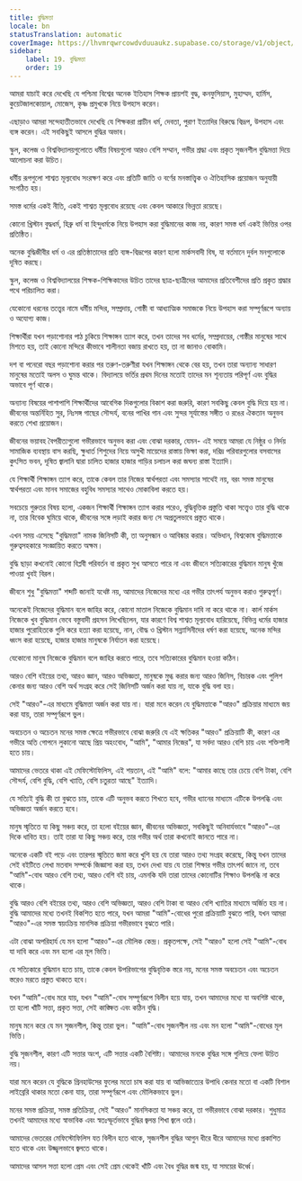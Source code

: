 ```yaml
---
title: বুদ্ধিমত্তা
locale: bn
statusTranslation: automatic
coverImage: https://lhvmrqwrcowdvduuaukz.supabase.co/storage/v1/object/public/strapi-uploads/small_cover-educacion-fundamental.webp-2d51a7828a2b1309555be27f7e2a61a0.webp
sidebar:
    label: 19. বুদ্ধিমত্তা
    order: 19
---
```

আমরা যাচাই করে দেখেছি যে পশ্চিমা বিশ্বের অনেক ইতিহাস শিক্ষক প্রায়শই বুদ্ধ, কনফুসিয়াস, মুহাম্মদ, হার্মিস, কুয়েটজালকোয়াল, মোজেস, কৃষ্ণ প্রমুখকে নিয়ে উপহাস করেন।

এছাড়াও আমরা সন্দেহাতীতভাবে দেখেছি যে শিক্ষকরা প্রাচীন ধর্ম, দেবতা, পুরাণ ইত্যাদির বিরুদ্ধে বিদ্রূপ, উপহাস এবং ব্যঙ্গ করেন। এই সবকিছুই আসলে বুদ্ধির অভাব।

স্কুল, কলেজ ও বিশ্ববিদ্যালয়গুলোতে ধর্মীয় বিষয়গুলো আরও বেশি সম্মান, গভীর শ্রদ্ধা এবং প্রকৃত সৃজনশীল বুদ্ধিমত্তা দিয়ে আলোচনা করা উচিত।

ধর্মীয় রূপগুলো শাশ্বত মূল্যবোধ সংরক্ষণ করে এবং প্রতিটি জাতি ও বর্ণের মনস্তাত্ত্বিক ও ঐতিহাসিক প্রয়োজন অনুযায়ী সংগঠিত হয়।

সমস্ত ধর্মের একই নীতি, একই শাশ্বত মূল্যবোধ রয়েছে এবং কেবল আকারে ভিন্নতা রয়েছে।

কোনো খ্রিস্টান বুদ্ধধর্ম, হিব্রু ধর্ম বা হিন্দুধর্মকে নিয়ে উপহাস করা বুদ্ধিমানের কাজ নয়, কারণ সমস্ত ধর্ম একই ভিত্তির ওপর প্রতিষ্ঠিত।

অনেক বুদ্ধিজীবীর ধর্ম ও এর প্রতিষ্ঠাতাদের প্রতি ব্যঙ্গ-বিদ্রূপের কারণ হলো মার্কসবাদী বিষ, যা বর্তমানে দুর্বল মনগুলোকে দূষিত করছে।

স্কুল, কলেজ ও বিশ্ববিদ্যালয়ের শিক্ষক-শিক্ষিকাদের উচিত তাদের ছাত্র-ছাত্রীদের আমাদের প্রতিবেশীদের প্রতি প্রকৃত শ্রদ্ধার পথে পরিচালিত করা।

যেকোনো ধরনের তত্ত্বের নামে ধর্মীয় মন্দির, সম্প্রদায়, গোষ্ঠী বা আধ্যাত্মিক সমাজকে নিয়ে উপহাস করা সম্পূর্ণরূপে অন্যায় ও অযোগ্য কাজ।

শিক্ষার্থীরা যখন পড়াশোনার পাঠ চুকিয়ে শিক্ষাঙ্গন ত্যাগ করে, তখন তাদের সব ধর্মের, সম্প্রদায়ের, গোষ্ঠীর মানুষের সাথে মিশতে হয়, তাই কোনো মন্দিরে কীভাবে শালীনতা বজায় রাখতে হয়, তা না জানাও বোকামি।

দশ বা পনেরো বছর পড়াশোনা করার পর তরুণ-তরুণীরা যখন শিক্ষাঙ্গন থেকে বের হয়, তখন তারা অন্যান্য সাধারণ মানুষের মতোই অলস ও ঘুমন্ত থাকে। বিদ্যালয়ে ভর্তির প্রথম দিনের মতোই তাদের মন শূন্যতায় পরিপূর্ণ এবং বুদ্ধির অভাবে পূর্ণ থাকে।

অন্যান্য বিষয়ের পাশাপাশি শিক্ষার্থীদের আবেগিক দিকগুলোর বিকাশ করা জরুরি, কারণ সবকিছু কেবল বুদ্ধি দিয়ে হয় না। জীবনের অন্তর্নিহিত সুর, নিঃসঙ্গ গাছের সৌন্দর্য, বনের পাখির গান এবং সুন্দর সূর্যাস্তের সঙ্গীত ও রঙের ঐকতান অনুভব করতে শেখা প্রয়োজন।

জীবনের ভয়াবহ বৈপরীত্যগুলো গভীরভাবে অনুভব করা এবং বোঝা দরকার, যেমন- এই সময়ে আমরা যে নিষ্ঠুর ও নির্দয় সামাজিক ব্যবস্থায় বাস করছি, ক্ষুধার্ত শিশুদের নিয়ে অসুখী মায়েদের রাস্তায় ভিক্ষা করা, দরিদ্র পরিবারগুলোর বসবাসের কুৎসিত ভবন, দূষিত জ্বালানি দ্বারা চালিত হাজার হাজার গাড়ির চলাচল করা জঘন্য রাস্তা ইত্যাদি।

যে শিক্ষার্থী শিক্ষাঙ্গন ত্যাগ করে, তাকে কেবল তার নিজের স্বার্থপরতা এবং সমস্যার সাথেই নয়, বরং সমস্ত মানুষের স্বার্থপরতা এবং মানব সমাজের বহুবিধ সমস্যার সাথেও মোকাবিলা করতে হয়।

সবচেয়ে গুরুতর বিষয় হলো, একজন শিক্ষার্থী শিক্ষাঙ্গন ত্যাগ করার পরেও, বুদ্ধিবৃত্তিক প্রস্তুতি থাকা সত্ত্বেও তার বুদ্ধি থাকে না, তার বিবেক ঘুমিয়ে থাকে, জীবনের সঙ্গে লড়াই করার জন্য সে অপ্রতুলভাবে প্রস্তুত থাকে।

এখন সময় এসেছে "বুদ্ধিমত্তা" নামক জিনিসটি কী, তা অনুসন্ধান ও আবিষ্কার করার। অভিধান, বিশ্বকোষ বুদ্ধিমত্তাকে গুরুত্বসহকারে সংজ্ঞায়িত করতে অক্ষম।

বুদ্ধি ছাড়া কখনোই কোনো বিপ্লবী পরিবর্তন বা প্রকৃত সুখ আসতে পারে না এবং জীবনে সত্যিকারের বুদ্ধিমান মানুষ খুঁজে পাওয়া খুবই বিরল।

জীবনে শুধু "বুদ্ধিমত্তা" শব্দটি জানাই যথেষ্ট নয়, আমাদের নিজেদের মধ্যে এর গভীর তাৎপর্য অনুভব করাও গুরুত্বপূর্ণ।

অনেকেই নিজেদের বুদ্ধিমান বলে জাহির করে, কোনো মাতাল নিজেকে বুদ্ধিমান দাবি না করে থাকে না। কার্ল মার্কস নিজেকে খুব বুদ্ধিমান ভেবে বস্তুবাদী প্রহসন লিখেছিলেন, যার কারণে বিশ্ব শাশ্বত মূল্যবোধ হারিয়েছে, বিভিন্ন ধর্মের হাজার হাজার পুরোহিতকে গুলি করে হত্যা করা হয়েছে, নান, বৌদ্ধ ও খ্রিস্টান সন্ন্যাসিনীদের ধর্ষণ করা হয়েছে, অনেক মন্দির ধ্বংস করা হয়েছে, হাজার হাজার মানুষকে নির্যাতন করা হয়েছে।

যেকোনো মানুষ নিজেকে বুদ্ধিমান বলে জাহির করতে পারে, তবে সত্যিকারের বুদ্ধিমান হওয়া কঠিন।

আরও বেশি বইয়ের তথ্য, আরও জ্ঞান, আরও অভিজ্ঞতা, মানুষকে মুগ্ধ করার জন্য আরও জিনিস, বিচারক এবং পুলিশ কেনার জন্য আরও বেশি অর্থ সংগ্রহ করে সেই জিনিসটি অর্জন করা যায় না, যাকে বুদ্ধি বলা হয়।

সেই "আরও"-এর মাধ্যমে বুদ্ধিমত্তা অর্জন করা যায় না। যারা মনে করেন যে বুদ্ধিমত্তাকে "আরও" প্রক্রিয়ার মাধ্যমে জয় করা যায়, তারা সম্পূর্ণরূপে ভুল।

অবচেতন ও অচেতন মনের সমস্ত ক্ষেত্রে গভীরভাবে বোঝা জরুরি যে এই ক্ষতিকর "আরও" প্রক্রিয়াটি কী, কারণ এর গভীরে অতি গোপনে লুকানো আছে প্রিয় অহংবোধ, "আমি", "আমার নিজের", যা সর্বদা আরও বেশি চায় এবং শক্তিশালী হতে চায়।

আমাদের ভেতরে থাকা এই মেফিস্টোফিলিস, এই শয়তান, এই "আমি" বলে: "আমার কাছে তার চেয়ে বেশি টাকা, বেশি সৌন্দর্য, বেশি বুদ্ধি, বেশি খ্যাতি, বেশি চতুরতা আছে" ইত্যাদি।

যে সত্যিই বুদ্ধি কী তা বুঝতে চায়, তাকে এটি অনুভব করতে শিখতে হবে, গভীর ধ্যানের মাধ্যমে এটিকে উপলব্ধি এবং অভিজ্ঞতা অর্জন করতে হবে।

মানুষ স্মৃতিতে যা কিছু সঞ্চয় করে, তা হলো বইয়ের জ্ঞান, জীবনের অভিজ্ঞতা, সবকিছুই অনিবার্যভাবে "আরও"-এর দিকে ধাবিত হয়। তাই তারা যা কিছু সঞ্চয় করে, তার গভীর অর্থ তারা কখনোই জানতে পারে না।

অনেকে একটি বই পড়ে এবং তারপর স্মৃতিতে জমা করে খুশি হয় যে তারা আরও তথ্য সংগ্রহ করেছে, কিন্তু যখন তাদের সেই বইটিতে লেখা মতবাদ সম্পর্কে জিজ্ঞাসা করা হয়, তখন দেখা যায় যে তারা শিক্ষার গভীর তাৎপর্য জানে না, তবে "আমি"-বোধ আরও বেশি তথ্য, আরও বেশি বই চায়, এমনকি যদি তারা তাদের কোনোটির শিক্ষাও উপলব্ধি না করে থাকে।

বুদ্ধি আরও বেশি বইয়ের তথ্য, আরও বেশি অভিজ্ঞতা, আরও বেশি টাকা বা আরও বেশি খ্যাতির মাধ্যমে অর্জিত হয় না। বুদ্ধি আমাদের মধ্যে তখনই বিকশিত হতে পারে, যখন আমরা "আমি"-বোধের পুরো প্রক্রিয়াটি বুঝতে পারি, যখন আমরা "আরও"-এর সমস্ত স্বয়ংক্রিয় মানসিক প্রক্রিয়া গভীরভাবে বুঝতে পারি।

এটা বোঝা অপরিহার্য যে মন হলো "আরও"-এর মৌলিক কেন্দ্র। প্রকৃতপক্ষে, সেই "আরও" হলো সেই "আমি"-বোধ যা দাবি করে এবং মন হলো এর মূল ভিত্তি।

যে সত্যিকারে বুদ্ধিমান হতে চায়, তাকে কেবল উপরিভাগের বুদ্ধিবৃত্তিক স্তরে নয়, মনের সমস্ত অবচেতন এবং অচেতন স্তরেও মরতে প্রস্তুত থাকতে হবে।

যখন "আমি"-বোধ মরে যায়, যখন "আমি"-বোধ সম্পূর্ণরূপে বিলীন হয়ে যায়, তখন আমাদের মধ্যে যা অবশিষ্ট থাকে, তা হলো খাঁটি সত্তা, প্রকৃত সত্তা, সেই কাঙ্ক্ষিত এবং কঠিন বুদ্ধি।

মানুষ মনে করে যে মন সৃজনশীল, কিন্তু তারা ভুল। "আমি"-বোধ সৃজনশীল নয় এবং মন হলো "আমি"-বোধের মূল ভিত্তি।

বুদ্ধি সৃজনশীল, কারণ এটি সত্তার অংশ, এটি সত্তার একটি বৈশিষ্ট্য। আমাদের মনকে বুদ্ধির সঙ্গে গুলিয়ে ফেলা উচিত নয়।

যারা মনে করেন যে বুদ্ধিকে গ্রিনহাউসের ফুলের মতো চাষ করা যায় বা আভিজাত্যের উপাধি কেনার মতো বা একটি বিশাল লাইব্রেরি থাকার মতো কেনা যায়, তারা সম্পূর্ণরূপে এবং মৌলিকভাবে ভুল।

মনের সমস্ত প্রক্রিয়া, সমস্ত প্রতিক্রিয়া, সেই "আরও" মানসিকতা যা সঞ্চয় করে, তা গভীরভাবে বোঝা দরকার। শুধুমাত্র তখনই আমাদের মধ্যে স্বাভাবিক এবং স্বতঃস্ফূর্তভাবে বুদ্ধির জ্বলন্ত শিখা জ্বলে ওঠে।

আমাদের ভেতরের মেফিস্টোফিলিস যত বিলীন হতে থাকে, সৃজনশীল বুদ্ধির আগুন ধীরে ধীরে আমাদের মধ্যে প্রকাশিত হতে থাকে এবং উজ্জ্বলভাবে জ্বলতে থাকে।

আমাদের আসল সত্তা হলো প্রেম এবং সেই প্রেম থেকেই খাঁটি এবং বৈধ বুদ্ধির জন্ম হয়, যা সময়ের ঊর্ধ্বে।

